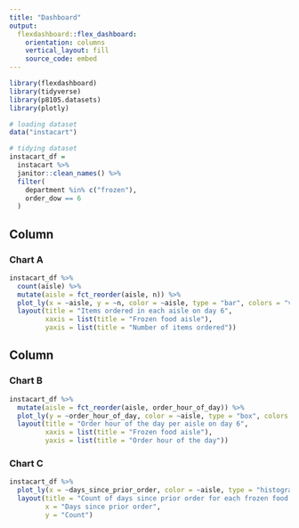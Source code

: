 ```yaml
---
title: "Dashboard"
output: 
  flexdashboard::flex_dashboard:
    orientation: columns
    vertical_layout: fill
    source_code: embed
---
```


```r
library(flexdashboard)
library(tidyverse)
library(p8105.datasets)
library(plotly)
```

```r
# loading dataset
data("instacart")

# tidying dataset 
instacart_df =
  instacart %>% 
  janitor::clean_names() %>% 
  filter(
    department %in% c("frozen"), 
    order_dow == 6
  )
```

Column {data-width=500}
-----------------------------------------------------------------------

### Chart A

```r
instacart_df %>% 
  count(aisle) %>% 
  mutate(aisle = fct_reorder(aisle, n)) %>% 
  plot_ly(x = ~aisle, y = ~n, color = ~aisle, type = "bar", colors = "viridis") %>% 
  layout(title = "Items ordered in each aisle on day 6", 
         xaxis = list(title = "Frozen food aisle"),
         yaxis = list(title = "Number of items ordered"))
```

Column {data-width=500}
-----------------------------------------------------------------------

### Chart B

```r
instacart_df %>% 
  mutate(aisle = fct_reorder(aisle, order_hour_of_day)) %>% 
  plot_ly(y = ~order_hour_of_day, color = ~aisle, type = "box", colors = "viridis") %>% 
  layout(title = "Order hour of the day per aisle on day 6", 
         xaxis = list(title = "Frozen food aisle"),
         yaxis = list(title = "Order hour of the day"))
```

### Chart C

```r
instacart_df %>% 
  plot_ly(x = ~days_since_prior_order, color = ~aisle, type = "histogram", colors = "viridis") %>% 
  layout(title = "Count of days since prior order for each frozen food aisle on day 6",
         x = "Days since prior order",
         y = "Count")
```
